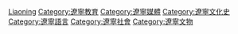 [[Category:中國各省語言政策|Liaoning]]

[[Category:遼寧教育|Category:遼寧教育]]

[[Category:遼寧媒體|Category:遼寧媒體]]

[[Category:遼寧文化史|Category:遼寧文化史]]

[[Category:遼寧語言|Category:遼寧語言]]

[[Category:遼寧社會|Category:遼寧社會]]

[[Category:遼寧文物|Category:遼寧文物]]